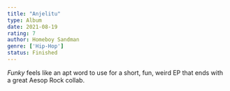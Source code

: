 ```yaml
---
title: "Anjelitu"
type: Album
date: 2021-08-19
rating: 7
author: Homeboy Sandman
genre: ['Hip-Hop']
status: Finished
---
```


_Funky_ feels like an apt word to use for a short, fun, weird EP that ends with a great Aesop Rock collab.
